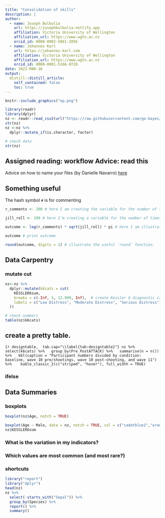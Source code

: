 ```yaml
---
title: "Consolidation of skills"
description: |
author:
  - name: Joseph Bulbulia
    url: https://josephbulbulia.netlify.app
    affiliation: Victoria University of Wellington
    affiliation_url: https://www.wgtn.ac.nz
    orcid_id: 0000-0002-5861-2056
  - name: Johannes Karl
    url: https://johannes-karl.com
    affiliation: Victoria University of Wellington
    affiliation_url: https://www.wgtn.ac.nz
    orcid_id: 0000-0001-5166-0728
date: 2021-MAR-16
output:
  distill::distill_article:
    self_contained: false
    toc: true
---
```


```r
knitr::include_graphics("op.png")
```

```r
library(readr)
library(dplyr)
nz <- readr::read_csv2(url("https://raw.githubusercontent.com/go-bayes/psych-447/main/data/nz/ts.csv"))
str(nz)
nz <-nz %>%
  dplyr::mutate_if(is.character, factor)

# check data
str(nz)
```



## Assigned reading: workflow Advice: read this

Advice on how to name your files (by Danielle Navarro) [here](https://slides.djnavarro.net/project-structure/#1)

## Something useful

The hash symbol `#` is for commenting

```r
r_comments <- 200 # here I am creating the variable for the number of time Jack says R is great

jill_roll <- 199 # here I'm creating a variable for the number of times Jill rolls here eyes

outcome <- log(r_comments) * sqrt(jill_roll) * pi # here I am illustrating some functions in r using the variables I just created

outcome # print outcome

round(outcome, digits = 2) # illustrate the useful `round` function.
```


## Data Carpentry  

### mutate cut

```r
nz<-nz %>%
  dplyr::mutate(k6cats = cut(
    KESSLER6sum,
    breaks = c(-Inf, 5, 12.999, Inf),  # create Kessler 6 diagnostic categories
    labels = c("Low Distress", "Moderate Distress", "Serious Distress")
  ))

# check numbers
table(nz$k6cats)
```

## create a pretty table. 

```{r designtable,  tab.cap="\\label{tab:designtable}"}
nz %>%
  select(k6cats) %>%
  group_by(Pre_PostATTACK) %>%
  summarise(n = n()) %>%
  kbl(caption = "Participant numbers divided by condition: baseline, wave 10 pre/shootings, wave 10 post-shooting, and wave 11") %>%
   kable_classic_2(c("striped", "hover"), full_width = TRUE)
```



### ifelse

## Data Summaries

### boxplots
```r

boxplot(nz$Age, notch = TRUE)

boxplot(Age ~ Male, data = nz, notch = TRUE, col = c("cadetblue1","orange"))
nz$KESSLER6sum
```

### What is the variation in my indicators? 

### Which values are most common (and most rare?)


### shortcuts

```r
library("report")
library("dplyr")
head(nz)
nz %>%
  select(-starts_with("Sepal")) %>% 
  group_by(Species) %>% 
  report() %>% 
  summary()
```

